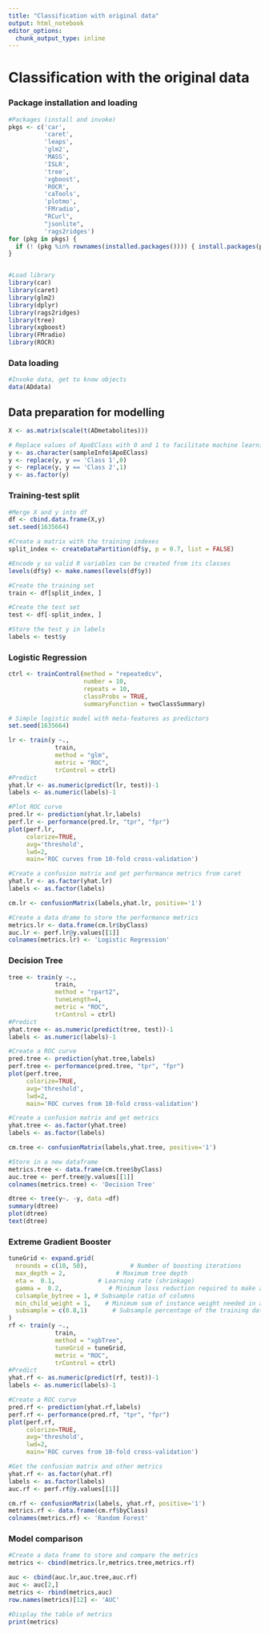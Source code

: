 ```yaml
---
title: "Classification with original data"
output: html_notebook
editor_options: 
  chunk_output_type: inline
---
```


# Classification with the original data

### Package installation and loading

```r
#Packages (install and invoke)
pkgs <- c('car',
          'caret',
          'leaps',
          'glm2',
          'MASS',
          'ISLR',
          'tree',
          'xgboost',
          'ROCR',
          'caTools',
          'plotmo',
          'FMradio',
          "RCurl",
          "jsonlite",
          'rags2ridges')
for (pkg in pkgs) {
  if (! (pkg %in% rownames(installed.packages()))) { install.packages(pkg) }
}


#Load library
library(car)
library(caret)
library(glm2)
library(dplyr)
library(rags2ridges)
library(tree)
library(xgboost)
library(FMradio)
library(ROCR)
```

### Data loading

```r
#Invoke data, get to know objects
data(ADdata)
```

## Data preparation for modelling

```r
X <- as.matrix(scale(t(ADmetabolites)))
```

```r
# Replace values of ApoEClass with 0 and 1 to facilitate machine learning
y <- as.character(sampleInfo$ApoEClass)
y <- replace(y, y == 'Class 1',0)
y <- replace(y, y == 'Class 2',1)
y <- as.factor(y)
```

### Training-test split

```r
#Merge X and y into df
df <- cbind.data.frame(X,y)
set.seed(1635664)

#Create a matrix with the training indexes
split_index <- createDataPartition(df$y, p = 0.7, list = FALSE)

#Encode y so valid R variables can be created from its classes
levels(df$y) <- make.names(levels(df$y))

#Create the training set
train <- df[split_index, ]

#Create the test set
test <- df[-split_index, ]

#Store the test y in labels
labels <- test$y
```

### Logistic Regression

```r
ctrl <- trainControl(method = "repeatedcv",
                     number = 10,
                     repeats = 10,
                     classProbs = TRUE,
                     summaryFunction = twoClassSummary)

# Simple logistic model with meta-features as predictors
set.seed(1635664)

lr <- train(y ~.,
             train,
             method = "glm",
             metric = "ROC",
             trControl = ctrl)
#Predict
yhat.lr <- as.numeric(predict(lr, test))-1
labels <- as.numeric(labels)-1

#Plot ROC curve
pred.lr <- prediction(yhat.lr,labels)
perf.lr <- performance(pred.lr, "tpr", "fpr")
plot(perf.lr,
     colorize=TRUE,
     avg='threshold',
     lwd=2,
     main='ROC curves from 10-fold cross-validation')

#Create a confusion matrix and get performance metrics from caret
yhat.lr <- as.factor(yhat.lr)
labels <- as.factor(labels)

cm.lr <- confusionMatrix(labels,yhat.lr, positive='1')

#Create a data drame to store the performance metrics
metrics.lr <- data.frame(cm.lr$byClass)
auc.lr <- perf.lr@y.values[[1]]
colnames(metrics.lr) <- 'Logistic Regression'
```

### Decision Tree

```r
tree <- train(y ~.,
             train,
             method = "rpart2",
             tuneLength=4,
             metric = "ROC",
             trControl = ctrl)
#Predict
yhat.tree <- as.numeric(predict(tree, test))-1
labels <- as.numeric(labels)-1

#Create a ROC curve
pred.tree <- prediction(yhat.tree,labels)
perf.tree <- performance(pred.tree, "tpr", "fpr")
plot(perf.tree,
     colorize=TRUE,
     avg='threshold',
     lwd=2,
     main='ROC curves from 10-fold cross-validation')

#Create a confusion matrix and get metrics
yhat.tree <- as.factor(yhat.tree)
labels <- as.factor(labels)

cm.tree <- confusionMatrix(labels,yhat.tree, positive='1')

#Store in a new dataframe
metrics.tree <- data.frame(cm.tree$byClass)
auc.tree <- perf.tree@y.values[[1]]
colnames(metrics.tree) <- 'Decision Tree'
```

```r
dtree <- tree(y~. -y, data =df)
summary(dtree)
plot(dtree)
text(dtree)
```

### Extreme Gradient Booster

```r
tuneGrid <- expand.grid(
  nrounds = c(10, 50),            # Number of boosting iterations
  max_depth = 2,              # Maximum tree depth
  eta =  0.1,            # Learning rate (shrinkage)
  gamma =  0.2,             # Minimum loss reduction required to make a further partition
  colsample_bytree = 1, # Subsample ratio of columns
  min_child_weight = 1,    # Minimum sum of instance weight needed in a child
  subsample = c(0.8,1)       # Subsample percentage of the training data
)
rf <- train(y ~.,
             train,
             method = "xgbTree",
             tuneGrid = tuneGrid,
             metric = "ROC",
             trControl = ctrl)
#Predict
yhat.rf <- as.numeric(predict(rf, test))-1
labels <- as.numeric(labels)-1

#Create a ROC curve
pred.rf <- prediction(yhat.rf,labels)
perf.rf <- performance(pred.rf, "tpr", "fpr")
plot(perf.rf,
     colorize=TRUE,
     avg='threshold',
     lwd=2,
     main='ROC curves from 10-fold cross-validation')

#Get the confusion matrix and other metrics
yhat.rf <- as.factor(yhat.rf)
labels <- as.factor(labels)
auc.rf <- perf.rf@y.values[[1]]

cm.rf <- confusionMatrix(labels, yhat.rf, positive='1')
metrics.rf <- data.frame(cm.rf$byClass)
colnames(metrics.rf) <- 'Random Forest'
```

### Model comparison

```r
#Create a data frame to store and compare the metrics
metrics <- cbind(metrics.lr,metrics.tree,metrics.rf)

auc <- cbind(auc.lr,auc.tree,auc.rf)
auc <- auc[2,]
metrics <- rbind(metrics,auc)
row.names(metrics)[12] <- 'AUC'

#Display the table of metrics
print(metrics)
```
